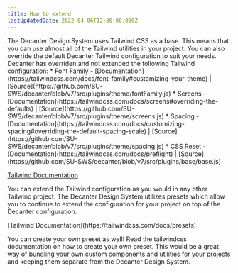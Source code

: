```yaml
---
title: How to extend
lastUpdatedDate: 2022-04-06T12:00:00.000Z
---
```


<Section heading="Decanter / Tailwind Overrides">
  The Decanter Design System uses Tailwind CSS as a base. This means that you can use almost all of the Tailwind utilities in your project. You can also override the default Decanter Tailwind configuration to suit your needs. Decanter has overriden and not extended the following Tailwind configuration:
  * Font Family - [Documentation](https://tailwindcss.com/docs/font-family#customizing-your-theme) | [Source](https://github.com/SU-SWS/decanter/blob/v7/src/plugins/theme/fontFamily.js)
  * Screens - [Documentation](https://tailwindcss.com/docs/screens#overriding-the-defaults) | [Source](https://github.com/SU-SWS/decanter/blob/v7/src/plugins/theme/screens.js)
  * Spacing - [Documentation](https://tailwindcss.com/docs/customizing-spacing#overriding-the-default-spacing-scale) | [Source](https://github.com/SU-SWS/decanter/blob/v7/src/plugins/theme/spacing.js)
  * CSS Reset - [Documentation](https://tailwindcss.com/docs/preflight) | [Source](https://github.com/SU-SWS/decanter/blob/v7/src/plugins/base/base.js)
</Section>

<Section heading="Extending Decanter Tailwind Configuration">

  [Tailwind Documentation](https://tailwindcss.com/docs/configuration)

  You can extend the Tailwind configuration as you would in any other Tailwind project. The Decanter Design System utilizes presets which allow you to continue to extend the configuration for your project on top of the Decanter configuration.

</Section>


<Section heading="Extend with your own preset">
  [Tailwind Documentation](https://tailwindcss.com/docs/presets)

  You can create your own preset as well! Read the tailwindcss documentation on how to create your own preset. This would be a great way of bundling your own custom components and utilities for your projects and keeping them separate from the Decanter Design System.

</Section>